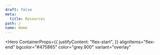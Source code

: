 ```yaml
---
draft: false
meta:
  title: Resources
path: /
name: Home
---
```



<Hero
  ContainerProps={{
    justifyContent: "flex-start",
  }}
  alignItems="flex-end"
  bgcolor="#475865"
  color="grey.900"
  variant="overlay"
>
  <ScrollButton />
</Hero>

<SplitHeader />

<Block>
  <HomePage />
</Block>